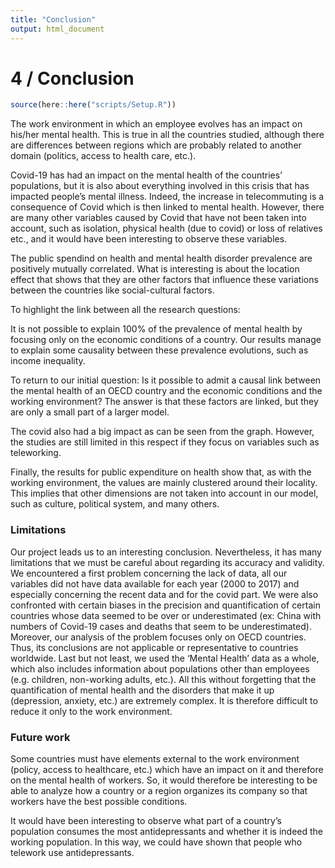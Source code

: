 ```yaml
---
title: "Conclusion"
output: html_document
---
```


# 4 / Conclusion
```r
source(here::here("scripts/Setup.R"))
```
The work environment in which an employee evolves has an impact on his/her mental health. This is true in all the countries studied, although there are differences between regions which are probably related to another domain (politics, access to health care, etc.).

Covid-19 has had an impact on the mental health of the countries' populations, but it is also about everything involved in this crisis that has impacted people's mental illness. Indeed, the increase in telecommuting is a consequence of Covid which is then linked to mental health. However, there are many other variables caused by Covid that have not been taken into account, such as isolation, physical health (due to covid) or loss of relatives etc., and it would have been interesting to observe these variables.

The public spendind on health and mental health disorder prevalence are positively mutually correlated. What is interesting is about the location effect that shows that they are other factors that influence these variations between the countries like social-cultural factors. 

To highlight the link between all the research questions: 

It is not possible to explain 100% of the prevalence of mental health by focusing only on the economic conditions of a country. Our results manage to explain some causality between these prevalence evolutions, such as income inequality. 

To return to our initial question: Is it possible to admit a causal link between the mental health of an OECD country and the economic conditions and the working environment? The answer is that these factors are linked, but they are only a small part of a larger model. 

The covid also had a big impact as can be seen from the graph. However, the studies are still limited in this respect if they focus on variables such as teleworking. 

Finally, the results for public expenditure on health show that, as with the working environment, the values are mainly clustered around their locality. This implies that other dimensions are not taken into account in our model, such as culture, political system, and many others. 



### Limitations

Our project leads us to an interesting conclusion. Nevertheless, it has many limitations that we must be careful about regarding its accuracy and validity. 
We encountered a first problem concerning the lack of data, all our variables did not have data available for each year (2000 to 2017) and especially concerning the recent data and for the covid part. We were also confronted with certain biases in the precision and quantification of certain countries whose data seemed to be over or underestimated (ex: China with numbers of Covid-19 cases and deaths that seem to be underestimated). Moreover, our analysis of the problem focuses only on OECD countries. Thus, its conclusions are not applicable or representative to countries worldwide. Last but not least, we used the 'Mental Health' data as a whole, which also includes information about populations other than employees (e.g. children, non-working adults, etc.). All this without forgetting that the quantification of mental health and the disorders that make it up (depression, anxiety, etc.) are extremely complex. It is therefore difficult to reduce it only to the work environment.


### Future work

Some countries must have elements external to the work environment (policy, access to healthcare, etc.) which have an impact on it and therefore on the mental health of workers.
So, it would therefore be interesting to be able to analyze how a country or a region organizes its company so that workers have the best possible conditions.

It would have been interesting to observe what part of a country's population consumes the most antidepressants and whether it is indeed the working population. In this way, we could have shown that people who telework use antidepressants.
